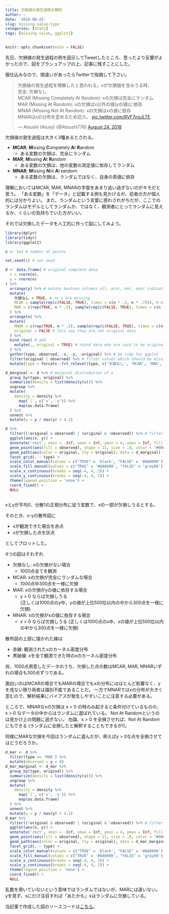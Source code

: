 ```yaml
---
title: 欠損値の発生過程の類別
author: ~
date: '2018-08-25'
slug: missing-value-type
categories: [Stats]
tags: [missing value, ggplot2]
---
```


```r
knitr::opts_chunk$set(echo = FALSE)
```


先日、欠損値の発生過程の例を図示してTweetしたところ、思ったより反響がよかったので、図をブラシュアップの上、記事に残すことにした。

俄仕込みなので、間違いがあったらTwitterで指摘して下さい。

<blockquote class="twitter-tweet" data-lang="en"><p lang="ja" dir="ltr">欠損値の発生過程を理解したと思われる。xが欠損値を含みうる時、<br>完全: 欠損なし<br>MCAR (Missing Completely At Random): xの欠損は完全にランダム<br>MAR (Missing At Random): xの欠損はx以外の値(yの値)に依存<br>MNAR (Missing Not At Random): xの欠損はxの値に依存<br>MNARはxの分布を歪めるため厄介。 <a href="https://t.co/8VF7ogJLTE">pic.twitter.com/8VF7ogJLTE</a></p>&mdash; Atsushi (Atusy) (@Atsushi776) <a href="https://twitter.com/Atsushi776/status/1033000742863261696?ref_src=twsrc%5Etfw">August 24, 2018</a></blockquote>
<script async src="https://platform.twitter.com/widgets.js" charset="utf-8"></script>

欠損値の発生過程は大きく3種あるとされる。

- **MCAR**; **M**issing **C**ompletely **A**t **R**andom
    - ある変数の欠損は、完全にランダム
- **MAR**; **M**issing **A**t **R**andom
    - ある変数の欠損は、他の変数の測定値に依存してランダム
- **MNAR**; **M**issing **N**ot **A**t **r**andom
    - ある変数の欠損は、ランダムではなく、自身の真値に依存

理解においてはMCAR, MAR, MNARの字面をあまり追い過ぎないのがキモだと思う。
「ある変数」を「データ」と記載する例も見かけるが、前者の方が個人的には分かりよい。
また、ランダムという言葉に惑わされがちだが、ここでのランダムはモデルとしてランダムか、ではなく、観測者にとってランダムに見えるか、くらいの気持ちでいた方がいい。

それでは欠損したデータを人工的に作って図にしてみよう。

```r
library(dplyr)
library(tidyr)
library(ggplot2)

n <- 1e3 # number of points

set.seed(1) # set seed

d <- data.frame( # original complete data
  x = rnorm(n),
  y = rnorm(n)
) %>%
  arrange(y) %>% # mutate boolean columns all, mcar, mar, mnar indicating which row is missing in each cases
  mutate(
    欠損なし = TRUE, # no x are missing
    MCAR = sample(rep(c(FALSE, TRUE), times = c(n * .3, n * .7))), # missing values in x occur completely at random
    MAR = c(rep(TRUE, n * .5), sample(rep(c(FALSE, TRUE), times = c(n * .3, n * .2)))) # missing values in x occur random where y > 0
  ) %>%
  arrange(x) %>%
  mutate(
    MNAR = c(rep(TRUE, n * .5), sample(rep(c(FALSE, TRUE), times = c(n * .3, n * .2)))), # missing values in x occur at random where x > 0
    original = FALSE # lets say they are not original data
  ) %>%
  bind_rows( # add 
    mutate(., original = TRUE) # rbind data who are said to be original
  ) %>%
  gather(type, observed, -x, -y, -original) %>% # be tidy for ggplot
  filter(original | observed) %>% # filter values which should be missing from non-original data
  mutate(type = forcats::fct_relevel(type, c('欠損なし', 'MCAR', 'MAR', 'MNAR'))) # relevel type for ggplot

d_marginal <- d %>% # marginal distribution of x
  group_by(type, original) %>%
  summarize(density = list(density(x))) %>%
  ungroup %>%
  mutate(
    density = density %>%
      map(`[`, c('x', 'y')) %>%
      map(as.data.frame)
  ) %>%
  unnest %>%
  mutate(y = y / max(y) + 4.1)

d %>%
  filter((!original & observed) | (original & !observed)) %>% # filter needless values
  ggplot(aes(x, y)) +
  annotate('rect', xmin = -Inf, xmax = Inf, ymin = 4, ymax = Inf, fill = 'white') +
  geom_point(aes(fill = observed), shape = 21, size = .8, color = "#00000000") +
  geom_path(aes(color = original, lty = original), data = d_marginal) +
  facet_grid(. ~ type) +
  scale_color_manual(values = c("TRUE" = 'black', "FALSE" = '#AA0000')) +
  scale_fill_manual(values = c("TRUE" = '#AA0000', "FALSE" = 'gray60')) +
  scale_x_continuous(breaks = seq(-4, 4, 2)) +
  scale_y_continuous(breaks = seq(-4, 4, 2)) +
  theme(legend.position = 'none') +
  coord_fixed() +
  NULL
  

```



xとyが平均0、分散1の正規分布に従う変数で、xの一部が欠損しうるとする。

そのとき、x-yの散布図に

- xが観測できた場合を赤点
- xが欠損した点を灰点

としてプロットした。

4つの図はそれぞれ

- 欠損なし: xの欠損がない場合
    - 1000点全てを観測
- MCAR: xの欠損が完全にランダムな場合
    - 1000点中300点を一様に欠損
- MAR: xの欠損がyの値に依存する場合
    - y > 0 ならば欠損しうる  
      (正しくは1000点のy中、yの値が上位500位以内の中から300点を一様に欠損)
- MNAR: xの欠損がxの値に依存する場合
    - x > 0 ならば欠損しうる
      (正しくは1000点のx中、xの値が上位500位以内の中から300点を一様に欠損)

散布図の上部に描かれた線は

- 赤線: 観測されたxのカーネル密度分布
- 黒破線: xを全て観測できた時のxのカーネル密度分布

尚、1000点用意したデータのうち、欠損した点の数はMCAR, MAR, MNARいずれの場合も300点ずつである。

面白いのはMCARの場合でもMARの場合でもxの分布にはほとんど影響なく、yを見ない限り両者は識別不能であることだ。
一方でMNARではxの分布が大きく歪むので、解析結果にバイアスが発生しやすいことに注意する必要がある。

ところで、MNARなxの欠損は x > 0 の時のみ起きると条件付けているものの、 x > 0 なデータの中からはランダムに選ばれている。
Not At Randomというのは見かけ上の問題に過ぎない。
勿論、x > 0 を全損させれば、Not At Randomにもできる (ランダムに全損したと解釈することもできるが!)。

同様にMARな欠損を今回はランダムに選んだが、例えばy > 0な点を全損させてはどうだろうか。


```r
d_mar <- d %>%
  filter(type == 'MAR') %>%
  mutate(observed = y < 0)
d_mar_marginal <- d_mar %>%
  group_by(type, original) %>%
  summarize(density = list(density(x))) %>%
  ungroup %>%
  mutate(
    density = density %>%
      map(`[`, c('x', 'y')) %>%
      map(as.data.frame)
  ) %>%
  unnest %>%
  mutate(y = y / max(y) + 4.1)
d_mar %>%
  filter((!original & observed) | (original & !observed)) %>% # filter needless values
  ggplot(aes(x, y)) +
  annotate('rect', xmin = -Inf, xmax = Inf, ymin = 4, ymax = Inf, fill = 'white') +
  geom_point(aes(fill = observed), shape = 21, size = .8, color = "#00000000") +
  geom_path(aes(color = original, lty = original), data = d_mar_marginal) +
  facet_grid(. ~ type) +
  scale_color_manual(values = c("TRUE" = 'black', "FALSE" = '#AA0000')) +
  scale_fill_manual(values = c("TRUE" = '#AA0000', "FALSE" = 'gray60')) +
  scale_x_continuous(breaks = seq(-4, 4, 2)) +
  scale_y_continuous(breaks = seq(-4, 4, 2)) +
  theme(legend.position = 'none') +
  coord_fixed() +
  NULL
```

乱数を用いていないという意味ではランダムではないが、MARには違いない。
yを見ず、xにだけ注目すれば「あたかも」xはランダムに欠損している。


当記事で作成した図のソースコードは[こちら](https://github.com/atusy/blog/blob/master/content/post/2018-08-24-missing-value-type.Rmd)。
